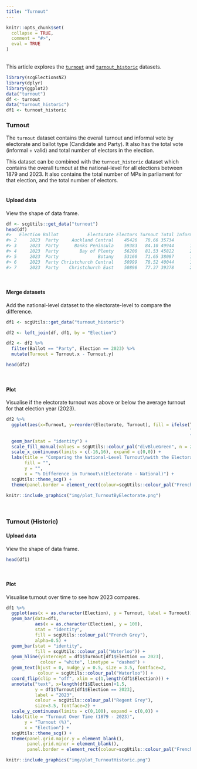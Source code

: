 ```yaml
---
title: "Turnout"
---
```

```{=html}
<style>
  .content p {
    margin-top: 30px !important;
  }

  details {
    margin-bottom: 40px;
  }
</style>
```
```r
knitr::opts_chunk$set(
  collapse = TRUE,
  comment = "#>",
  eval = TRUE
)
```
<br>
This article explores the [`turnout`](https://sarahcgall.github.io/scgElectionsNZ/reference/turnout.html) and [`turnout_historic`](https://sarahcgall.github.io/scgElectionsNZ/reference/turnout_historic.html) datasets.
<br>

```r
library(scgElectionsNZ)
library(dplyr)
library(ggplot2)
data("turnout")
df <- turnout
data("turnout_historic")
df1 <- turnout_historic
```
### Turnout
The `turnout` dataset contains the overall turnout and informal vote by electorate and ballot type (Candidate and Party).
It also has the total vote (informal + valid) and total number of electors in the election.

This dataset can be combined with the `turnout_historic` dataset which contains the overall turnout at the
national-level for all elections between 1879 and 2023. It also contains the total number of MPs in parliament for that
election, and the total number of electors.
<br>
<br>

#### Upload data
View the shape of data frame.
```r
df <- scgUtils::get_data("turnout")
head(df)
#>   Election Ballot           Electorate Electors Turnout Total Informal
#> 2     2023  Party     Auckland Central    45426   78.66 35734       85
#> 3     2023  Party      Banks Peninsula    59383   84.10 49944      194
#> 4     2023  Party        Bay of Plenty    56200   81.53 45822      209
#> 5     2023  Party               Botany    53160   71.65 38087      189
#> 6     2023  Party Christchurch Central    50999   78.52 40044      166
#> 7     2023  Party    Christchurch East    50898   77.37 39378      203
```
<br>

#### Merge datasets
Add the national-level dataset to the electorate-level to compare the difference.
```r
df1 <- scgUtils::get_data("turnout_historic")
```
```r
df2 <- left_join(df, df1, by = "Election")

df2 <- df2 %>%
  filter(Ballot == "Party", Election == 2023) %>%
  mutate(Turnout = Turnout.x - Turnout.y)

head(df2)
```
<br>

#### Plot
Visualise if the electorate turnout was above or below the average turnout for that election year (2023).
```r
df2 %>%
  ggplot(aes(x=Turnout, y=reorder(Electorate, Turnout), fill = ifelse(Turnout < 0,
                                                                      "Underperformed",
                                                                      "Overperformed"))) +
  geom_bar(stat = "identity") +
  scale_fill_manual(values = scgUtils::colour_pal("divBlueGreen", n = 2)) +
  scale_x_continuous(limits = c(-16,16), expand = c(0,0)) +
  labs(title = "Comparing the National-Level Turnout\nwith the Electorate-Level",
       fill = "",
       y = "",
       x = "% Difference in Turnout\n(Electorate - National)") +
  scgUtils::theme_scg() +
  theme(panel.border = element_rect(colour=scgUtils::colour_pal("French Grey")))
```
```r
knitr::include_graphics("img/plot_TurnoutByElectorate.png")
```
<br>

### Turnout (Historic)
#### Upload data
View the shape of data frame.
```r
head(df1)
```
<br>

#### Plot
Visualise turnout over time to see how 2023 compares.
```r
df1 %>%
  ggplot(aes(x = as.character(Election), y = Turnout, label = Turnout)) +
  geom_bar(data=df1,
           aes(x = as.character(Election), y = 100),
           stat = "identity",
           fill = scgUtils::colour_pal("French Grey"),
           alpha=0.5) +
  geom_bar(stat = "identity",
           fill = scgUtils::colour_pal("Waterloo")) +
  geom_hline(yintercept = df1$Turnout[df1$Election == 2023],
             colour = "white", linetype = "dashed") +
  geom_text(hjust = 0, nudge_y = 0.5, size = 3.5, fontface=2,
            colour = scgUtils::colour_pal("Waterloo")) +
  coord_flip(clip = "off", xlim = c(1,length(df1$Election))) +
  annotate("text", x=length(df1$Election)+1.5,
           y = df1$Turnout[df1$Election == 2023],
           label = "2023",
           colour = scgUtils::colour_pal("Regent Grey"),
           size=3.5, fontface=2) +
  scale_y_continuous(limits = c(0,100), expand = c(0,0)) +
  labs(title = "Turnout Over Time (1879 - 2023)",
       y = "Turnout (%)",
       x = "Election") +
  scgUtils::theme_scg() +
  theme(panel.grid.major.y = element_blank(),
        panel.grid.minor = element_blank(),
        panel.border = element_rect(colour=scgUtils::colour_pal("French Grey")))
```
```r
knitr::include_graphics("img/plot_TurnoutHistoric.png")
```
